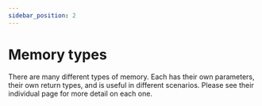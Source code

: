 ```yaml
---
sidebar_position: 2
---
```

# Memory types

There are many different types of memory.
Each has their own parameters, their own return types, and is useful in different scenarios.
Please see their individual page for more detail on each one.
